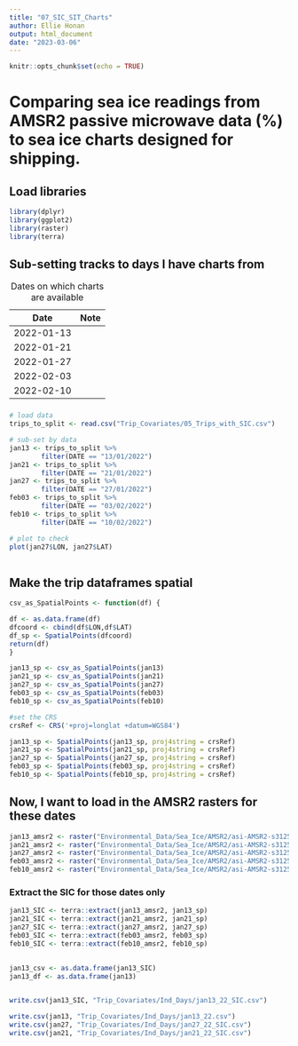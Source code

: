 ```yaml
---
title: "07_SIC_SIT_Charts"
author: Ellie Honan
output: html_document
date: "2023-03-06"
---
```


```r
knitr::opts_chunk$set(echo = TRUE)
```

# Comparing sea ice readings from AMSR2 passive microwave data (%) to sea ice charts designed for shipping.

## Load libraries

```r
library(dplyr)
library(ggplot2)
library(raster)
library(terra)
```

## Sub-setting tracks to days I have charts from

| Date       | Note |
|------------|------|
| 2022-01-13 |      |
| 2022-01-21 |      |
| 2022-01-27 |      |
| 2022-02-03 |      |
| 2022-02-10 |      |

: Dates on which charts are available

### 

```r
# load data 
trips_to_split <- read.csv("Trip_Covariates/05_Trips_with_SIC.csv")

# sub-set by data 
jan13 <- trips_to_split %>% 
        filter(DATE == "13/01/2022")
jan21 <- trips_to_split %>% 
        filter(DATE == "21/01/2022")
jan27 <- trips_to_split %>% 
        filter(DATE == "27/01/2022")
feb03 <- trips_to_split %>% 
        filter(DATE == "03/02/2022")
feb10 <- trips_to_split %>% 
        filter(DATE == "10/02/2022")

# plot to check
plot(jan27$LON, jan27$LAT)
  
```

## Make the trip dataframes spatial

```r
csv_as_SpatialPoints <- function(df) {

df <- as.data.frame(df)
dfcoord <- cbind(df$LON,df$LAT)
df_sp <- SpatialPoints(dfcoord)
return(df)
}
```

```r

jan13_sp <- csv_as_SpatialPoints(jan13)
jan21_sp <- csv_as_SpatialPoints(jan21)
jan27_sp <- csv_as_SpatialPoints(jan27)
feb03_sp <- csv_as_SpatialPoints(feb03)
feb10_sp <- csv_as_SpatialPoints(feb10)
```

```r
#set the CRS
crsRef <- CRS('+proj=longlat +datum=WGS84')

jan13_sp <- SpatialPoints(jan13_sp, proj4string = crsRef)
jan21_sp <- SpatialPoints(jan21_sp, proj4string = crsRef)
jan27_sp <- SpatialPoints(jan27_sp, proj4string = crsRef)
feb03_sp <- SpatialPoints(feb03_sp, proj4string = crsRef)
feb10_sp <- SpatialPoints(feb10_sp, proj4string = crsRef)
```

## Now, I want to load in the AMSR2 rasters for these dates

```r
jan13_amsr2 <- raster("Environmental_Data/Sea_Ice/AMSR2/asi-AMSR2-s3125-20220113-v5.4.tif")
jan21_amsr2 <- raster("Environmental_Data/Sea_Ice/AMSR2/asi-AMSR2-s3125-20220121-v5.4.tif")
jan27_amsr2 <- raster("Environmental_Data/Sea_Ice/AMSR2/asi-AMSR2-s3125-20220127-v5.4.tif")
feb03_amsr2 <- raster("Environmental_Data/Sea_Ice/AMSR2/asi-AMSR2-s3125-20220203-v5.4.tif")
feb10_amsr2 <- raster("Environmental_Data/Sea_Ice/AMSR2/asi-AMSR2-s3125-20220210-v5.4.tif")

```

### Extract the SIC for those dates only

```r
jan13_SIC <- terra::extract(jan13_amsr2, jan13_sp)
jan21_SIC <- terra::extract(jan21_amsr2, jan21_sp)
jan27_SIC <- terra::extract(jan27_amsr2, jan27_sp)
feb03_SIC <- terra::extract(feb03_amsr2, feb03_sp)
feb10_SIC <- terra::extract(feb10_amsr2, feb10_sp)
```

## 
```r

jan13_csv <- as.data.frame(jan13_SIC)
jan13_df <- as.data.frame(jan13)


write.csv(jan13_SIC, "Trip_Covariates/Ind_Days/jan13_22_SIC.csv")

write.csv(jan13, "Trip_Covariates/Ind_Days/jan13_22.csv")
write.csv(jan27, "Trip_Covariates/Ind_Days/jan27_22_SIC.csv")
write.csv(jan21, "Trip_Covariates/Ind_Days/jan21_22_SIC.csv")
```



